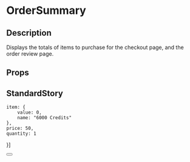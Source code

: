 
<Meta title="page-parts/order-summary" component={OrderSummary} />

# OrderSummary

## Description
Displays the totals of items to purchase for the checkout page, and the order review page.

## Props
<Props of={OrderSummary} />

## StandardStory
	item: {
		value: 0,
		name: "6000 Credits"
	},
	price: 50,
	quantity: 1
}]

<Preview>
	<Story name="standard">
		<div style={{ width: 250 }}>
			<OrderSummary orderDetails={orderDetails}>
				<Button text="Submit" />
			</OrderSummary>
		</div>
	</Story>
</Preview>
